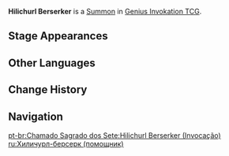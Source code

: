 {{About|the [[Genius Invokation TCG]] Summon|the [[Enemy]]|Hilichurl Berserker}}
{{Genius Invokation TCG Infobox
|title       = Hilichurl Berserker
|id          = 303213
|image       = Hilichurl Berserker Summon.png
|type        = Summon
|group       = Random Hilichurl
|createdby   = Abyssal Summons
|summontype  = Action Card
|usage       = 2
|effect      = '''End Phase:''' Deal 1 {{Color|Pyro DMG}}.
|features    = Hilichurl Berserker
}}
'''Hilichurl Berserker''' is a [[Summon]] in [[Genius Invokation TCG]].

==Stage Appearances==
{{Genius Invokation TCG Stage Appearances|createdby=Abyssal Summons}}

==Other Languages==
{{Other Languages|Transclude=Hilichurl Berserker}}

==Change History==
{{Change History|3.3}}

==Navigation==
{{Genius Invokation TCG Navbox|Summon}}

[[pt-br:Chamado Sagrado dos Sete:Hilichurl Berserker (Invocação)]]
[[ru:Хиличурл-берсерк (помощник)]]